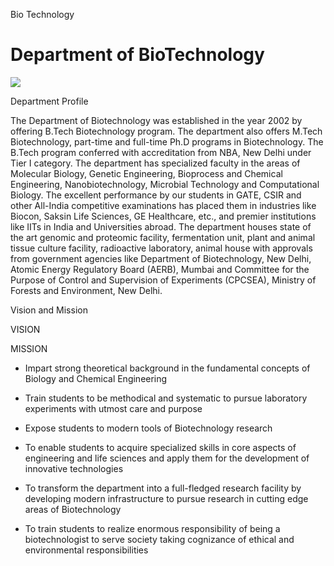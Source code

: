    Bio Technology 

Department of BioTechnology
===========================

![](Images/bt.jpg)

Department Profile

The Department of Biotechnology was established in the year 2002 by offering B.Tech Biotechnology program. The department also offers M.Tech Biotechnology, part-time and full-time Ph.D programs in Biotechnology. The B.Tech program conferred with accreditation from NBA, New Delhi under Tier I category. The department has specialized faculty in the areas of Molecular Biology, Genetic Engineering, Bioprocess and Chemical Engineering, Nanobiotechnology, Microbial Technology and Computational Biology. The excellent performance by our students in GATE, CSIR and other All-India competitive examinations has placed them in industries like Biocon, Saksin Life Sciences, GE Healthcare, etc., and premier institutions like IITs in India and Universities abroad. The department houses state of the art genomic and proteomic facility, fermentation unit, plant and animal tissue culture facility, radioactive laboratory, animal house with approvals from government agencies like Department of Biotechnology, New Delhi, Atomic Energy Regulatory Board (AERB), Mumbai and Committee for the Purpose of Control and Supervision of Experiments (CPCSEA), Ministry of Forests and Environment, New Delhi.

Vision and Mission

VISION

MISSION

*   Impart strong theoretical background in the fundamental concepts of Biology and Chemical Engineering
*   Train students to be methodical and systematic to pursue laboratory experiments with utmost care and purpose
*   Expose students to modern tools of Biotechnology research

*   To enable students to acquire specialized skills in core aspects of engineering and life sciences and apply them for the development of innovative technologies
*   To transform the department into a full-fledged research facility by developing modern infrastructure to pursue research in cutting edge areas of Biotechnology
*   To train students to realize enormous responsibility of being a biotechnologist to serve society taking cognizance of ethical and environmental responsibilities